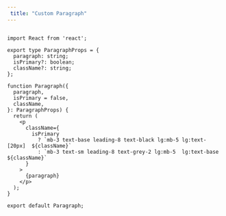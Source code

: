 ```yaml
---
 title: "Custom Paragraph"
---
```

 
```tsx

import React from 'react';

export type ParagraphProps = {
  paragraph: string;
  isPrimary?: boolean;
  className?: string;
};

function Paragraph({
  paragraph,
  isPrimary = false,
  className,
}: ParagraphProps) {
  return (
    <p
      className={
        isPrimary
          ? `mb-3 text-base leading-8 text-black lg:mb-5 lg:text-[20px]  ${className}`
          : `mb-3 text-sm leading-8 text-grey-2 lg:mb-5  lg:text-base ${className}`
      }
    >
      {paragraph}
    </p>
  );
}

export default Paragraph;


```